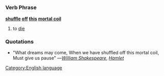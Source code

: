 =={{en}}==
[[Category:English language]]
===Verb Phrase===
'''[[shuffle]] [[off]] [[this]] [[mortal coil]]'''

#to [[die]]
===Quotations===
*"What dreams may come, When we have shuffled off this mortal coil, Must give us pause" —''[[w:William Shakespeare|William Shakespeare]]'', ''[[w:Hamlet|Hamlet]]''